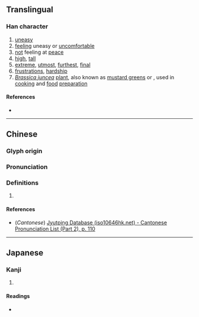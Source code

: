 {{character info/new}}
==Translingual==

===Han character===
{{Han char|rn=61|rad=心|as=11|sn=15|four=|canj=KPBLP|ids=⿱帶心}}

# [[uneasy]]
# [[feel]]ing uneasy or [[uncomfortable]]
# [[not]] feeling at [[peace]]
# [[high]], [[tall]]
# [[extreme]], [[utmost]], [[furthest]], [[final]]
# [[frustration]]s, [[hardship]]
# ''[[Brassica juncea]]'' [[plant]], also known as [[mustard greens]] or {{vern|stem mustard}}, used in [[cooking]] and [[food]] [[preparation]]

====References====
* {{Han ref|kx=0400.170|dkj=11147|dj=0740.100|hdz=42341.050|uh=6178|ud=24952}}

----

==Chinese==
{{zh-forms}}

===Glyph origin===
{{Han etym}}

===Pronunciation===
{{zh-pron
|m=dì,zhé
|c=dai3
|mc=y
|oc=y
|ma=
|cat=a,v,n
}}

===Definitions===
{{zh-hanzi}}

# {{rfdef|zh}}
====References====
* (''Cantonese'') [http://www.iso10646hk.net/jp/document/download.jsp Jyutping Database (iso10646hk.net) - Cantonese Pronunciation List (Part 2), p. 110]

----

==Japanese==

===Kanji===
{{ja-kanji|grade=|rs=心11}}

# {{rfdef|ja|sort=心11}}

====Readings====
* {{ja-readings|on=[[てい]] (tei), [[だい]] (dai), [[せい]] (sei), [[たい]] (tai)|kun=[[たかい]] (takai), [[きわまる]] (kiwamaru), [[おとる]] (otoru)}}